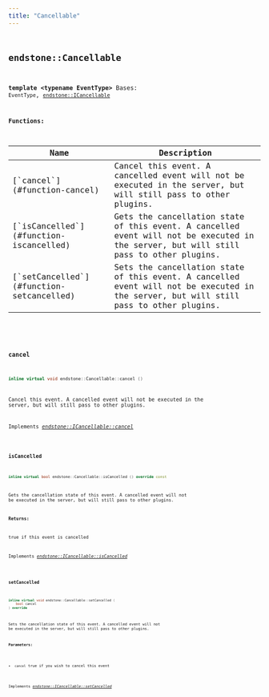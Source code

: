 ```yaml
---
title: "Cancellable"
---
```


## <code className="doc-symbol doc-symbol-class"/> endstone::Cancellable

**template &lt;typename EventType&gt;**
Bases: `EventType`,  [`endstone::ICancellable`](classendstone_1_1_i_cancellable.md)
















**Functions:**

<table>
<thead>
   <tr>
      <th>Name</th>
      <th>Description</th>
   </tr>
</thead>
<tbody>
<tr key="classendstone_1_1_cancellable_1a3512b47db69c6001f5c0450051308327">
    <td>[`cancel`](#function-cancel)</td>
    <td>Cancel this event. A cancelled event will not be executed in the server, but will still pass to other plugins.</td>
</tr>
<tr key="classendstone_1_1_cancellable_1a268b73cc5bda0fa5923336d031814faa">
    <td>[`isCancelled`](#function-iscancelled)</td>
    <td>Gets the cancellation state of this event. A cancelled event will not be executed in the server, but will still pass to other plugins.</td>
</tr>
<tr key="classendstone_1_1_cancellable_1aa12df44bcb66924d06a689d0dd07865e">
    <td>[`setCancelled`](#function-setcancelled)</td>
    <td>Sets the cancellation state of this event. A cancelled event will not be executed in the server, but will still pass to other plugins.</td>
</tr>
</tbody>
</table>

### <code className="doc-symbol doc-symbol-function"/> cancel

```cpp
inline virtual void endstone::Cancellable::cancel () 
```

Cancel this event. A cancelled event will not be executed in the server, but will still pass to other plugins.

Implements [*endstone::ICancellable::cancel*](classendstone_1_1_i_cancellable.md#function-cancel)

### <code className="doc-symbol doc-symbol-function"/> isCancelled

```cpp
inline virtual bool endstone::Cancellable::isCancelled () override const
```

Gets the cancellation state of this event. A cancelled event will not be executed in the server, but will still pass to other plugins.



**Returns:**

true if this event is cancelled 





        
Implements [*endstone::ICancellable::isCancelled*](classendstone_1_1_i_cancellable.md#function-iscancelled)

### <code className="doc-symbol doc-symbol-function"/> setCancelled

```cpp
inline virtual void endstone::Cancellable::setCancelled (
    bool cancel
) override
```

Sets the cancellation state of this event. A cancelled event will not be executed in the server, but will still pass to other plugins.



**Parameters:**


* `cancel` true if you wish to cancel this event 




        
Implements [*endstone::ICancellable::setCancelled*](classendstone_1_1_i_cancellable.md#function-setcancelled)
